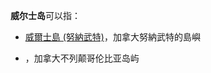 '''威尔士岛'''可以指：

*[[威爾士島_(努納武特)|威爾士島 (努納武特)]]，加拿大努納武特的島嶼
*{{link-en|威尔士岛 (不列颠哥伦比亚)|Wales Island (British Columbia)}}，加拿大不列颠哥伦比亚岛屿

{{Disambig|Cat=四字消歧义}}